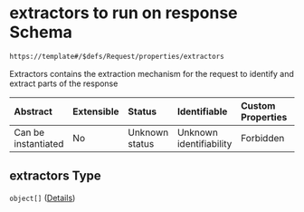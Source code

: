 # extractors to run on response Schema

```txt
https://template#/$defs/Request/properties/extractors
```

Extractors contains the extraction mechanism for the request to identify and extract parts of the response

| Abstract            | Extensible | Status         | Identifiable            | Custom Properties | Additional Properties | Access Restrictions | Defined In                                                                             |
| :------------------ | :--------- | :------------- | :---------------------- | :---------------- | :-------------------- | :------------------ | :------------------------------------------------------------------------------------- |
| Can be instantiated | No         | Unknown status | Unknown identifiability | Forbidden         | Allowed               | none                | [nuclei-schema.schema.json\*](../out/nuclei-schema.schema.json "open original schema") |

## extractors Type

`object[]` ([Details](nuclei-schema-defs-extractor))
